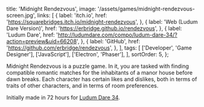   title: 'Midnight Rendezvous',
  image: '/assets/games/midnight-rendezvous-screen.jpg',
  links: [
    {
      label: 'itch.io',
      href: 'https://squarebridges.itch.io/midnight-rendezvous',
    },
    {
      label: 'Web (Ludum Dare Version)',
      href: 'https://erbridge.github.io/rendezvous',
    },
    {
      label: 'Ludum Dare',
      href:
        'http://ludumdare.com/compo/ludum-dare-34/?action=preview&uid=66208',
    },
    {
      label: 'GitHub',
      href: 'https://github.com/erbridge/rendezvous',
    },
  ],
  tags: [
    ['Developer', 'Game Designer'],
    ['JavaScript'],
    ['Electron', 'Phaser'],
  ],
  sortOrder: 5,
};

Midnight Rendezvous is a puzzle game. In it, you are tasked with finding
compatible romantic matches for the inhabitants of a manor house before dawn
breaks. Each character has certain likes and dislikes, both in terms of traits
of other characters, and in terms of room preferences.

Initially made in 72 hours for
[Ludum Dare 34](http://ludumdare.com/compo/ludum-dare-34/?action=preview&uid=66208).
